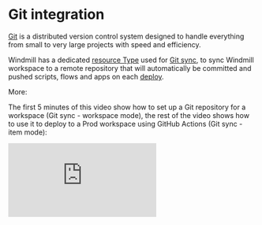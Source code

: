 
# Git integration

[Git](https://git-scm.com/) is a distributed version control system designed to handle everything from small to very large projects with speed and efficiency.

Windmill has a dedicated [resource Type](https://hub.windmill.dev/resource_types/135/git_repository) used for [Git sync](../advanced/11_git_sync/index.mdx), to sync Windmill workspace to a remote repository that will automatically be committed and pushed scripts, flows and apps on each [deploy](../core_concepts/0_draft_and_deploy/index.mdx).

More:

<div className="grid grid-cols-2 gap-6 mb-4">
	<DocCard
		title="Git sync"
		description="Connect a Windmill workspace to a Git repository to automatically commit and push scripts, flows and apps to the repository on each deploy."
		href="/docs/advanced/git_sync"
	/>
</div>

The first 5 minutes of this video show how to set up a Git repository for a workspace (Git sync - workspace mode), the rest of the video shows how to use it to deploy to a Prod workspace using GitHub Actions (Git sync - item mode):

<iframe
	style={{ aspectRatio: '16/9' }}
	src="https://www.youtube.com/embed/es8FUC2M73o"
	title="Deploy to a Prod Workspace using a Git Workflow"
	frameBorder="0"
	allow="accelerometer; autoplay; clipboard-write; encrypted-media; gyroscope; picture-in-picture; web-share"
	allowFullScreen
	className="border-2 rounded-lg object-cover w-full dark:border-gray-800"
></iframe>
